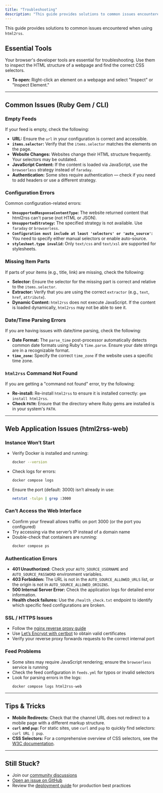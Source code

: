 ```yaml
---
title: "Troubleshooting"
description: "This guide provides solutions to common issues encountered when using html2rss."
---
```


This guide provides solutions to common issues encountered when using `html2rss`.

## Essential Tools

Your browser's developer tools are essential for troubleshooting. Use them to inspect the HTML structure of a webpage and find the correct CSS selectors.

- **To open:** Right-click an element on a webpage and select "Inspect" or "Inspect Element."

---

## Common Issues (Ruby Gem / CLI)

### Empty Feeds

If your feed is empty, check the following:

- **URL:** Ensure the `url` in your configuration is correct and accessible.
- **`items.selector`:** Verify that the `items.selector` matches the elements on the page.
- **Website Changes:** Websites change their HTML structure frequently. Your selectors may be outdated.
- **JavaScript Content:** If the content is loaded via JavaScript, use the `browserless` strategy instead of `faraday`.
- **Authentication:** Some sites require authentication — check if you need to add headers or use a different strategy.

### Configuration Errors

Common configuration-related errors:

- **`UnsupportedResponseContentType`:** The website returned content that html2rss can't parse (not HTML or JSON).
- **`UnsupportedStrategy`:** The specified strategy is not available. Use `faraday` or `browserless`.
- **`Configuration must include at least 'selectors' or 'auto_source'`:** You need to specify either manual selectors or enable auto-source.
- **`stylesheet.type invalid`:** Only `text/css` and `text/xsl` are supported for stylesheets.

### Missing Item Parts

If parts of your items (e.g., title, link) are missing, check the following:

- **Selector:** Ensure the selector for the missing part is correct and relative to the `items.selector`.
- **Extractor:** Verify that you are using the correct `extractor` (e.g., `text`, `href`, `attribute`).
- **Dynamic Content:** `html2rss` does not execute JavaScript. If the content is loaded dynamically, `html2rss` may not be able to see it.

### Date/Time Parsing Errors

If you are having issues with date/time parsing, check the following:

- **Date Format:** The `parse_time` post-processor automatically detects common date formats using Ruby's `Time.parse`. Ensure your date strings are in a recognizable format.
- **`time_zone`:** Specify the correct `time_zone` if the website uses a specific time zone.

### `html2rss` Command Not Found

If you are getting a "command not found" error, try the following:

- **Re-install:** Re-install `html2rss` to ensure it is installed correctly: `gem install html2rss`.
- **Check `PATH`:** Ensure that the directory where Ruby gems are installed is in your system's `PATH`.

---

## Web Application Issues (html2rss-web)

### Instance Won’t Start

- Verify Docker is installed and running:
  ```bash
  docker --version
  ```
- Check logs for errors:
  ```bash
  docker compose logs
  ```
- Ensure the port (default: 3000) isn’t already in use:
  ```bash
  netstat -tulpn | grep :3000
  ```

### Can’t Access the Web Interface

- Confirm your firewall allows traffic on port 3000 (or the port you configured)
- Try accessing via the server’s IP instead of a domain name
- Double-check that containers are running:
  ```bash
  docker compose ps
  ```

### Authentication Errors

- **401 Unauthorized:** Check your `AUTO_SOURCE_USERNAME` and `AUTO_SOURCE_PASSWORD` environment variables.
- **403 Forbidden:** The URL is not in the `AUTO_SOURCE_ALLOWED_URLS` list, or the origin is not in `AUTO_SOURCE_ALLOWED_ORIGINS`.
- **500 Internal Server Error:** Check the application logs for detailed error information.
- **Health check failures:** Use the `/health_check.txt` endpoint to identify which specific feed configurations are broken.

### SSL / HTTPS Issues

- Follow the [nginx reverse proxy guide](https://docs.nginx.com/nginx/admin-guide/web-server/reverse-proxy/)
- Use [Let’s Encrypt with certbot](https://certbot.eff.org/) to obtain valid certificates
- Verify your reverse proxy forwards requests to the correct internal port

### Feed Problems

- Some sites may require JavaScript rendering; ensure the `browserless` service is running
- Check the feed configuration in `feeds.yml` for typos or invalid selectors
- Look for parsing errors in the logs:
  ```bash
  docker compose logs html2rss-web
  ```

---

## Tips & Tricks

- **Mobile Redirects:** Check that the channel URL does not redirect to a mobile page with a different markup structure.
- **`curl` and `pup`:** For static sites, use `curl` and `pup` to quickly find selectors: `curl URL | pup`.
- **CSS Selectors:** For a comprehensive overview of CSS selectors, see the [W3C documentation](https://www.w3.org/TR/selectors-4/#overview).

---

## Still Stuck?

- Join our [community discussions](https://github.com/orgs/html2rss/discussions)
- [Open an issue on GitHub](https://github.com/html2rss/html2rss/issues)
- Review the [deployment guide](/web-application/how-to/deployment) for production best practices
